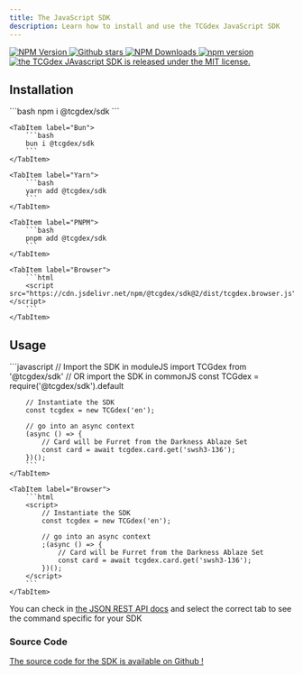 ```yaml
---
title: The JavaScript SDK
description: Learn how to install and use the TCGdex JavaScript SDK
---
```


<p class="flex gap-2 justify-center">
	<a href="http://npmjs.com/@tcgdex/sdk">
		<img src="https://img.shields.io/npm/v/@tcgdex/sdk?style=flat-square" alt="NPM Version" />
	</a>
	<a href="https://github.com/tcgdex/javascript-sdk/stargazers">
		<img src="https://img.shields.io/github/stars/tcgdex/javascript-sdk?style=flat-square" alt="Github stars" />
	</a>
	<a href="http://npmjs.com/@tcgdex/sdk">
		<img src="https://img.shields.io/npm/dm/@tcgdex/sdk?style=flat-square" alt="NPM Downloads" />
	</a>
	<a href="https://app.codecov.io/gh/tcgdex/javascript-sdk/">
		<img src="https://img.shields.io/codecov/c/github/tcgdex/javascript-sdk?style=flat-square&token=FR4BI94N4Q" alt="npm version" />
	</a>
	<a href="https://github.com/tcgdex/javascript-sdk/actions/workflows/build.yml">
		<img src="https://img.shields.io/github/actions/workflow/status/tcgdex/javascript-sdk/build.yml?style=flat-square" alt="the TCGdex JAvascript SDK is released under the MIT license." />
	</a>
</p>

## Installation

<Tabs syncKey='pouet'>
	<TabItem label="NPM">
		```bash
		npm i @tcgdex/sdk
		```
	</TabItem>

	<TabItem label="Bun">
		```bash
		bun i @tcgdex/sdk
		```
	</TabItem>

	<TabItem label="Yarn">
		```bash
		yarn add @tcgdex/sdk
		```
	</TabItem>

	<TabItem label="PNPM">
		```bash
		pnpm add @tcgdex/sdk
		```
	</TabItem>

	<TabItem label="Browser">
		```html
		<script src="https://cdn.jsdelivr.net/npm/@tcgdex/sdk@2/dist/tcgdex.browser.js"></script>
		```
	</TabItem>
</Tabs>

## Usage

<Tabs syncKey='pouet'>
	<TabItem label="Node/Bun">
		```javascript
		// Import the SDK in moduleJS
		import TCGdex from '@tcgdex/sdk'
		// OR import the SDK in commonJS
		const TCGdex = require('@tcgdex/sdk').default

		// Instantiate the SDK
		const tcgdex = new TCGdex('en');

		// go into an async context
		(async () => {
			// Card will be Furret from the Darkness Ablaze Set
			const card = await tcgdex.card.get('swsh3-136');
		})();
		```
	</TabItem>

	<TabItem label="Browser">
		```html
		<script>
			// Instantiate the SDK
			const tcgdex = new TCGdex('en');

			// go into an async context
			;(async () => {
				// Card will be Furret from the Darkness Ablaze Set
				const card = await tcgdex.card.get('swsh3-136');
			})();
		</script>
		```
	</TabItem>
</Tabs>

You can check in [the JSON REST API docs](/rest) and select the correct tab to see the command specific for your SDK


### Source Code

[The source code for the SDK is available on Github !](https://github.com/tcgdex/javascript-sdk)
